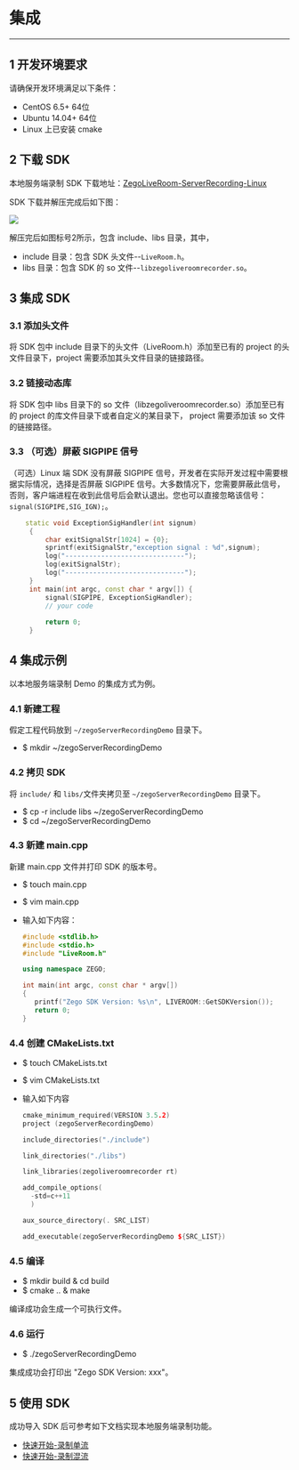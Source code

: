 # 集成
- - - 
## 1 开发环境要求
请确保开发环境满足以下条件： 

* CentOS 6.5+ 64位
* Ubuntu 14.04+ 64位
* Linux 上已安装 cmake 

## 2 下载 SDK
本地服务端录制 SDK 下载地址：[ZegoLiveRoom-ServerRecording-Linux](https://storage.zego.im/downloads/ZegoLiveRoom-ServerRecording-Linux.zip)

SDK 下载并解压完成后如下图：

<Frame width="512" height="auto" caption="">
  <img src="https://storage.zego.im/sdk-doc/Pics/Linux/ServerRecording/download.png" />
</Frame>

解压完后如图标号2所示，包含 include、libs 目录，其中，
* include 目录：包含 SDK 头文件--`LiveRoom.h`。
* libs 目录：包含 SDK 的 so 文件--`libzegoliveroomrecorder.so`。

## 3 集成 SDK

### 3.1 添加头文件
将 SDK 包中 include 目录下的头文件（LiveRoom.h）添加至已有的 project 的头文件目录下，project 需要添加其头文件目录的链接路径。

### 3.2 链接动态库
将 SDK 包中 libs 目录下的 so 文件（libzegoliveroomrecorder.so）添加至已有的 project 的库文件目录下或者自定义的某目录下， project 需要添加该 so 文件的链接路径。

### 3.3 （可选）屏蔽 SIGPIPE 信号
（可选）Linux 端 SDK 没有屏蔽 SIGPIPE 信号，开发者在实际开发过程中需要根据实际情况，选择是否屏蔽 SIGPIPE 信号。大多数情况下，您需要屏蔽此信号，否则，客户端进程在收到此信号后会默认退出。您也可以直接忽略该信号：`signal(SIGPIPE,SIG_IGN);`。

```cpp
    static void ExceptionSigHandler(int signum)
     {
         char exitSignalStr[1024] = {0};
         sprintf(exitSignalStr,"exception signal : %d",signum);
         log("------------------------------");
         log(exitSignalStr);
         log("------------------------------");
     }
     int main(int argc, const char * argv[]) {    
         signal(SIGPIPE, ExceptionSigHandler);
         // your code
      
         return 0;
     }
```

## 4 集成示例
以本地服务端录制 Demo 的集成方式为例。
### 4.1 新建工程
假定工程代码放到 `~/zegoServerRecordingDemo` 目录下。
* $ mkdir ~/zegoServerRecordingDemo

### 4.2 拷贝 SDK
将 `include/` 和 `libs/`文件夹拷贝至 `~/zegoServerRecordingDemo` 目录下。
* $ cp -r include libs ~/zegoServerRecordingDemo 
* $ cd ~/zegoServerRecordingDemo

### 4.3 新建 main.cpp
新建 main.cpp 文件并打印 SDK 的版本号。
* $ touch main.cpp
* $ vim main.cpp
* 输入如下内容：

  ```cpp
  #include <stdlib.h>
  #include <stdio.h>
  #include "LiveRoom.h"

  using namespace ZEGO;

  int main(int argc, const char * argv[])
  {
     printf("Zego SDK Version: %s\n", LIVEROOM::GetSDKVersion());
     return 0;
  }
  ``` 

### 4.4 创建 CMakeLists.txt
* $ touch CMakeLists.txt
* $ vim CMakeLists.txt
* 输入如下内容

  ```cpp
  cmake_minimum_required(VERSION 3.5.2)
  project (zegoServerRecordingDemo)

  include_directories("./include")

  link_directories("./libs")

  link_libraries(zegoliveroomrecorder rt)

  add_compile_options(
    -std=c++11
    )

  aux_source_directory(. SRC_LIST)

  add_executable(zegoServerRecordingDemo ${SRC_LIST})
  ```

### 4.5 编译
* $ mkdir build & cd build
* $ cmake .. & make

编译成功会生成一个可执行文件。

### 4.6 运行 
* $ ./zegoServerRecordingDemo

集成成功会打印出 "Zego SDK Version: xxx"。

## 5 使用 SDK
成功导入 SDK 后可参考如下文档实现本地服务端录制功能。
* [快速开始-录制单流](./SingleStreamRecording.mdx)
* [快速开始-录制混流](./MixStreamRecording.mdx)
